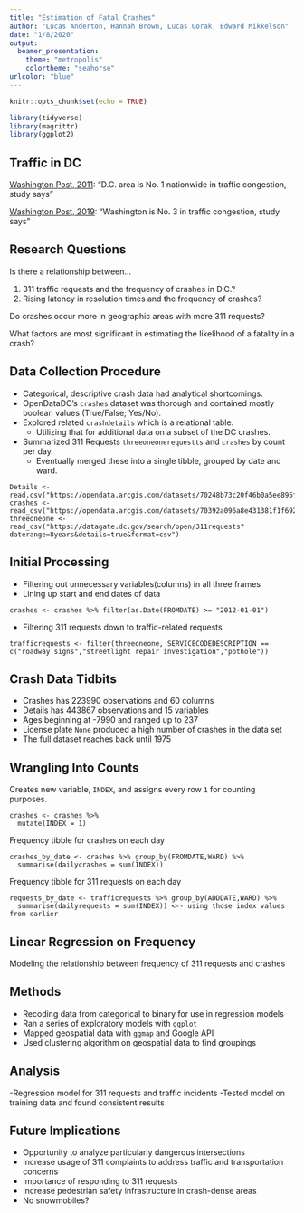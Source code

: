 ```yaml
---
title: "Estimation of Fatal Crashes"
author: "Lucas Anderton, Hannah Brown, Lucas Gorak, Edward Mikkelson"
date: "1/8/2020"
output: 
  beamer_presentation: 
    theme: "metropolis"
    colortheme: "seahorse"
urlcolor: "blue"
---
```


```r
knitr::opts_chunk$set(echo = TRUE)

library(tidyverse)
library(magrittr)
library(ggplot2)
```

## Traffic in DC
[Washington Post, 2011](https://www.washingtonpost.com/local/2011/09/26/gIQAtzij0K_story.html): “D.C. area is No. 1 nationwide in traffic congestion, study says”

[Washington Post, 2019](https://www.washingtonpost.com/local/trafficandcommuting/its-a-waste-of-time-washington-is-no-3-in-traffic-congestion-study-says/2019/08/22/e6602e0e-c4d6-11e9-b72f-b31dfaa77212_story.html): “Washington is No. 3 in traffic congestion, study says”

<!-- We were investigating this OpenData DC dataset that listed DC crashes, primarily from around 2010 to the present. Over time, the amount of crashes in DC skyrocketed. That instantly registered to us as: Oh, well, population went up! So traffic went up and crashes went up. We were researching traffic in DC, and these two articles were the first results. We wanted to see what kind of relationship traffic volume increase or population increase had on crashes. DC traffic data is only registered by meters on certain street sections. It was massive amounts of data, split up into annual datasets and it was hard to establish the growth over time, mostly because of a change in the number of meeters. Then we found DC’s 311 request datasets from 2012 onwards, and we figured this could be relevant in two ways if we could narrow it down to just 311 requests involving the roads: one, 311 requests likely scaled with DC’s driving population, and two, areas that had more 311 traffic requests probably had worse road and navigation conditions and led to more accidents.  This data shared an important variable that was important for data wrangling, but also prompted additional questions to consider -- the ward the accidents and 311 requests happened in.  -->

## Research Questions
Is there a relationship between...

1. 311 traffic requests and the frequency of crashes in D.C.?
2. Rising latency in resolution times and the frequency of crashes?

Do crashes occur more in geographic areas with more 311 requests?

What factors are most significant in estimating the likelihood of a fatality in a crash?

## Data Collection Procedure
- Categorical, descriptive crash data had analytical shortcomings. 
- OpenDataDC's `crashes` dataset was thorough and contained mostly boolean values (True/False; Yes/No).
- Explored related `crashdetails` which is a relational table.
  - Utilizing that for additional data on a subset of the DC crashes. 
- Summarized 311 Requests `threeoneonerequestts` and `crashes` by count per day.
  - Eventually merged these into a single tibble, grouped by date and ward.
  
```
Details <- read.csv("https://opendata.arcgis.com/datasets/70248b73c20f46b0a5ee895fc91d6222_25.csv")
crashes <- read_csv("https://opendata.arcgis.com/datasets/70392a096a8e431381f1f692aaa06afd_24.csv")
threeoneone <- read_csv("https://datagate.dc.gov/search/open/311requests?daterange=8years&details=true&format=csv")
```
## Initial Processing
- Filtering out unnecessary variables(columns) in all three frames
- Lining up start and end dates of data

```crashes <- crashes %>% filter(as.Date(FROMDATE) >= "2012-01-01")```

- Filtering 311 requests down to traffic-related requests

```trafficrequests <- filter(threeoneone, SERVICECODEDESCRIPTION == c("roadway signs","streetlight repair investigation","pothole"))```

## Crash Data Tidbits
- Crashes has 223990 observations and 60 columns 
- Details has 443867 observations and 15 variables
- Ages beginning at -7990 and ranged up to 237
- License plate `None` produced a high number of crashes in the data set
- The full dataset reaches back until 1975

## Wrangling Into Counts
Creates new variable, `INDEX`, and assigns every row `1` for counting purposes.
```
crashes <- crashes %>%
  mutate(INDEX = 1)
```

Frequency tibble for crashes on each day

```
crashes_by_date <- crashes %>% group_by(FROMDATE,WARD) %>%
  summarise(dailycrashes = sum(INDEX))
```

Frequency tibble for 311 requests on each day

```
requests_by_date <- trafficrequests %>% group_by(ADDDATE,WARD) %>%
  summarise(dailyrequests = sum(INDEX)) <-- using those index values from earlier
```

## Linear Regression on Frequency
Modeling the relationship between frequency of 311 requests and crashes

## Methods
- Recoding data from categorical to binary for use in regression models
- Ran a series of exploratory models with `ggplot`
- Mapped geospatial data with `ggmap` and Google API
- Used clustering algorithm on geospatial data to find groupings


## Analysis
-Regression model for 311 requests and traffic incidents 
-Tested model on training data and found consistent results


## Future Implications
- Opportunity to analyze particularly dangerous intersections
- Increase usage of 311 complaints to address traffic and transportation concerns
- Importance of responding to 311 requests
- Increase pedestrian safety infrastructure in crash-dense areas
- No snowmobiles?
